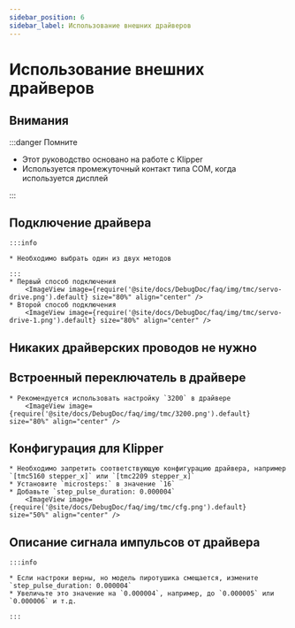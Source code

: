 ```yaml
---
sidebar_position: 6
sidebar_label: Использование внешних драйверов
---
```


# Использование внешних драйверов

## Внимания

:::danger Помните

* Этот руководство основано на работе с Klipper
* Используется промежуточный контакт типа COM, когда используется дисплей

:::


## Подключение драйвера
    :::info

    * Необходимо выбрать один из двух методов

    :::
    * Первый способ подключения
        <ImageView image={require('@site/docs/DebugDoc/faq/img/tmc/servo-drive.png').default} size="80%" align="center" />
    * Второй способ подключения
        <ImageView image={require('@site/docs/DebugDoc/faq/img/tmc/servo-drive-1.png').default} size="80%" align="center" />

## Никаких драйверских проводов не нужно

## Встроенный переключатель в драйвере
    * Рекомендуется использовать настройку `3200` в драйвере
        <ImageView image={require('@site/docs/DebugDoc/faq/img/tmc/3200.png').default} size="80%" align="center" />

## Конфигурация для Klipper

    * Необходимо запретить соответствующую конфигурацию драйвера, например `[tmc5160 stepper_x]` или `[tmc2209 stepper_x]`
    * Установите `microsteps:` в значение `16`
    * Добавьте `step_pulse_duration: 0.000004`
        <ImageView image={require('@site/docs/DebugDoc/faq/img/tmc/cfg.png').default} size="50%" align="center" />

## Описание сигнала импульсов от драйвера

    :::info

    * Если настроки верны, но модель пиротушика смещается, измените `step_pulse_duration: 0.000004`
    * Увеличьте это значение на `0.000004`, например, до `0.000005` или `0.000006` и т.д.

    :::